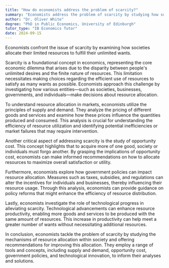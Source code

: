 ```yaml
---
title: "How do economists address the problem of scarcity?"
summary: "Economists address the problem of scarcity by studying how societies allocate their limited resources to satisfy unlimited wants."
author: "Dr. Oliver White"
degree: "PhD in Public Economics, University of Edinburgh"
tutor_type: "IB Economics Tutor"
date: 2024-09-15
---
```


Economists confront the issue of scarcity by examining how societies allocate their limited resources to fulfill their unlimited wants.

Scarcity is a foundational concept in economics, representing the core economic dilemma that arises due to the disparity between people's unlimited desires and the finite nature of resources. This limitation necessitates making choices regarding the efficient use of resources to satisfy as many wants as possible. Economists approach this challenge by investigating how various entities—such as societies, businesses, governments, and individuals—make decisions about resource allocation.

To understand resource allocation in markets, economists utilize the principles of supply and demand. They analyze the pricing of different goods and services and examine how these prices influence the quantities produced and consumed. This analysis is crucial for understanding the efficiency of resource utilization and identifying potential inefficiencies or market failures that may require intervention.

Another critical aspect of addressing scarcity is the study of opportunity cost. This concept highlights that to acquire more of one good, society or individuals must forgo another. By grasping the implications of opportunity cost, economists can make informed recommendations on how to allocate resources to maximize overall satisfaction or utility.

Furthermore, economists explore how government policies can impact resource allocation. Measures such as taxes, subsidies, and regulations can alter the incentives for individuals and businesses, thereby influencing their resource usage. Through this analysis, economists can provide guidance on policy reforms that might enhance the efficiency of resource distribution.

Lastly, economists investigate the role of technological progress in alleviating scarcity. Technological advancements can enhance resource productivity, enabling more goods and services to be produced with the same amount of resources. This increase in productivity can help meet a greater number of wants without necessitating additional resources.

In conclusion, economists tackle the problem of scarcity by studying the mechanisms of resource allocation within society and offering recommendations for improving this allocation. They employ a range of tools and concepts, including supply and demand, opportunity cost, government policies, and technological innovation, to inform their analyses and solutions.
    